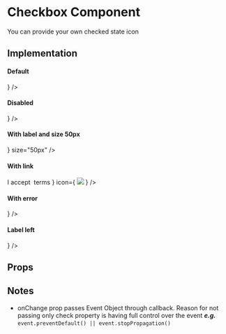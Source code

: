 

<Meta title="Core|Molecules/Checkbox" />

# Checkbox Component

You can provide your own checked state icon

## Implementation

#### Default
<Preview>
  <Story name="default">
    <Checkbox label='Click me' icon={
      <img style={{width: '70%'}} src="assets/icons/checkmark.svg" />
      } />
  </Story>
</Preview>

#### Disabled
<Preview>
  <Story name="disabled">
    <Checkbox disabled value={true} label='Can`t click me' icon={
      <img style={{width: '70%'}} src="assets/icons/checkmark.svg" />
      } />
  </Story>
</Preview>

#### With label and size 50px
<Preview>
  <Story name="label and size 50px">
    <Checkbox label="Click me!" icon={
      <img style={{width: '70%'}} src="assets/icons/checkmark.svg" />
      }  size="50px" />
  </Story>
</Preview>

#### With link
<Preview>
  <Story name="link">
    <Checkbox label={
      <Text.Body>I accept&nbsp;
        <Text.Link href="https://google.com">terms</Text.Link>
      </Text.Body>} icon={
      <img style={{width: '70%'}} src="assets/icons/checkmark.svg" />
      } />
  </Story>
</Preview>

#### With error
<Preview>
  <Story name="error">
    <Checkbox error label='This has error border' icon={
      <img style={{width: '70%'}} src="assets/icons/checkmark.svg" />
      } />
  </Story>
</Preview>


#### Label left
<Preview>
  <Story name="left">
    <Checkbox label='This is left' labelPosition='left' icon={
      <img style={{width: '70%'}} src="assets/icons/checkmark.svg" />
      }  />
  </Story>
</Preview>

## Props

<Props of={Checkbox} />

## Notes
- onChange prop passes Event Object through callback. Reason for not passing only check 
property is having full control over the event **_e.g._** `event.preventDefault() || event.stopPropagation()`